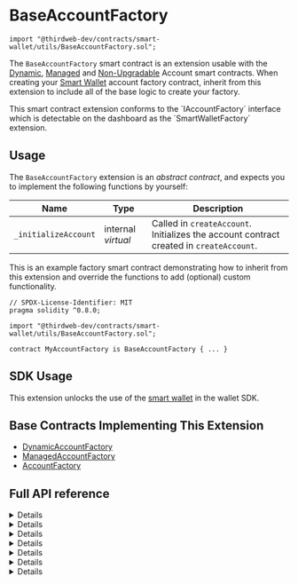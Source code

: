 
# BaseAccountFactory

```solidity
import "@thirdweb-dev/contracts/smart-wallet/utils/BaseAccountFactory.sol";
```

The `BaseAccountFactory` smart contract is an extension usable with the [Dynamic](/contracts/build/base-contracts/erc-4337/dynamic-account), [Managed](/contracts/build/base-contracts/erc-4337/managed-account) and [Non-Upgradable](/solidity/base-contracts/non-upgradable-account) Account smart contracts.
When creating your [Smart Wallet](/glossary/smart-wallet) account factory contract, inherit from this extension to include all of the base logic to create your factory.

<Callout title="info" variant="info">
	This smart contract extension conforms to the `IAccountFactory` interface
	which is detectable on the dashboard as the `SmartWalletFactory` extension.
</Callout>

<br />

<GithubButtonLink href="https://github.com/thirdweb-dev/contracts/blob/main/contracts/prebuilts/account/utils/BaseAccountFactory.sol" />

## Usage

The `BaseAccountFactory` extension is an _abstract contract_, and expects you to implement the following functions by yourself:

| Name                 | Type               | Description                                                                             |
| -------------------- | ------------------ | --------------------------------------------------------------------------------------- |
| `_initializeAccount` | internal _virtual_ | Called in `createAccount`. Initializes the account contract created in `createAccount`. |

This is an example factory smart contract demonstrating how to inherit from this extension and override the functions to add (optional) custom functionality.

```solidity
// SPDX-License-Identifier: MIT
pragma solidity ^0.8.0;

import "@thirdweb-dev/contracts/smart-wallet/utils/BaseAccountFactory.sol";

contract MyAccountFactory is BaseAccountFactory { ... }
```

## SDK Usage

This extension unlocks the use of the [smart wallet](wallet/smart-wallet) in the wallet SDK.

## Base Contracts Implementing This Extension

- [DynamicAccountFactory](/contracts/build/base-contracts/erc-4337/dynamic-account-factory)
- [ManagedAccountFactory](/contracts/build/base-contracts/erc-4337/managed-account-factory)
- [AccountFactory](/contracts/build/base-contracts/erc-4337/account-factory)

## Full API reference

<Details summary="createAccount">

Deploys a new Account for admin.

```solidity
function createAccount(address _admin, bytes calldata _data) external virtual override returns (address) {
    address impl = accountImplementation;
    bytes32 salt = keccak256(abi.encode(_admin));
    address account = Clones.predictDeterministicAddress(impl, salt);
    if (account.code.length > 0) {
        return account;
    }
    account = Clones.cloneDeterministic(impl, salt);
    _initializeAccount(account, _admin, _data);
    emit AccountCreated(account, _admin);
    return account;
}
```

#### \_admin

The address to be set as default admin role for the contract. Must be of type `address`.

#### \_data

If extra storage variables are required in your account contract, override this function, abi encode the variables,
pass them to this function as a `bytes` type.

</Details>

<Details summary="addSigner">

Callback function for an Account to register its signers.

```solidity
function addSigner(address _signer) external {
    address account = msg.sender;
    bool isAlreadyAccount = accountsOfSigner[_signer].add(account);
    bool isAlreadySigner = signersOfAccount[account].add(_signer);
    if (!isAlreadyAccount || !isAlreadySigner) {
        revert("AccountFactory: signer already added");
    }
    emit SignerAdded(account, _signer);
}
```

#### signer

The address of the signer to add to the account.

</Details>

<Details summary="removeSigner">

Callback function for an Account to un-register its signers.

```solidity
function removeSigner(address _signer) external {
    address account = msg.sender;
    bool isAccount = accountsOfSigner[_signer].remove(account);
    bool isSigner = signersOfAccount[account].remove(_signer);
    if (!isAccount || !isSigner) {
        revert("AccountFactory: signer not found");
    }
    emit SignerRemoved(account, _signer);
}
```

#### \_signer

The address of the signer to remove from the account.

</Details>

<Details summary="getAddress">

Returns the address of an Account that would be deployed with the given admin signer.

```solidity
function getAddress(address _adminSigner) public view returns (address) {
    bytes32 salt = keccak256(abi.encode(_adminSigner));
    return Clones.predictDeterministicAddress(accountImplementation, salt);
}
```

#### \_adminSigner

The admin signer for the account.

</Details>

<Details summary="getSignersOfAccount">

Returns all signers of an account.

```solidity
function getSignersOfAccount(address account) external view returns (address[] memory signers) {
    return signersOfAccount[account].values();
}
```

#### account

The address of the account to get the signers of.

</Details>

<Details summary="getAccountsOfSigner">

Returns all accounts that the given address is a signer of.

```solidity
function getAccountsOfSigner(address signer) external view returns (address[] memory accounts) {
    return accountsOfSigner[signer].values();
}
```

#### signer

The address of the signer to get the accounts of.

</Details>

<Details summary="_initializeAccount">

Called in `createAccount`. Initializes the account contract created in `createAccount`.

```solidity
function _initializeAccount(
    address _account,
    address _admin,
    bytes calldata _data
) internal virtual;
```

#### \_account

The address of the smart account smart contract to initialize.

#### \_admin

The address to be set as default admin role for the contract. Must be of type `address`.

#### \_data

If extra storage variables are required in your account contract, abi encode the variables,
pass them to this function as the `bytes` argument.

For example:

```solidity

function initializeAccount(
    address _admin,
    bytes calldata _data
) public override initializer {
    Account.initialize(_admin, _data);
}
```

</Details>
